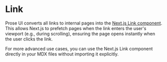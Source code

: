 # Link

Prose UI converts all links to internal pages into the [Next.js Link component](https://nextjs.org/docs/app/api-reference/components/link).
This allows Next.js to prefetch pages when the link enters the user's viewport (e.g., during scrolling), ensuring the page opens instantly when the user clicks the link.

For more advanced use cases, you can use the Next.js Link component directly in your MDX files without importing it explicitly.